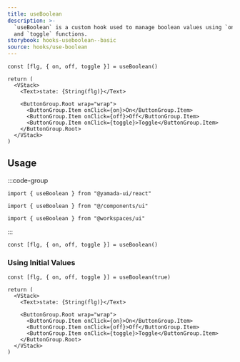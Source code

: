 ```yaml
---
title: useBoolean
description: >-
  `useBoolean` is a custom hook used to manage boolean values using `on`, `off`,
  and `toggle` functions.
storybook: hooks-useboolean--basic
source: hooks/use-boolean
---
```


```tsx preview functional client
const [flg, { on, off, toggle }] = useBoolean()

return (
  <VStack>
    <Text>state: {String(flg)}</Text>

    <ButtonGroup.Root wrap="wrap">
      <ButtonGroup.Item onClick={on}>On</ButtonGroup.Item>
      <ButtonGroup.Item onClick={off}>Off</ButtonGroup.Item>
      <ButtonGroup.Item onClick={toggle}>Toggle</ButtonGroup.Item>
    </ButtonGroup.Root>
  </VStack>
)
```

## Usage

:::code-group

```tsx [package]
import { useBoolean } from "@yamada-ui/react"
```

```tsx [alias]
import { useBoolean } from "@/components/ui"
```

```tsx [monorepo]
import { useBoolean } from "@workspaces/ui"
```

:::

```tsx
const [flg, { on, off, toggle }] = useBoolean()
```

### Using Initial Values

```tsx preview functional client
const [flg, { on, off, toggle }] = useBoolean(true)

return (
  <VStack>
    <Text>state: {String(flg)}</Text>

    <ButtonGroup.Root wrap="wrap">
      <ButtonGroup.Item onClick={on}>On</ButtonGroup.Item>
      <ButtonGroup.Item onClick={off}>Off</ButtonGroup.Item>
      <ButtonGroup.Item onClick={toggle}>Toggle</ButtonGroup.Item>
    </ButtonGroup.Root>
  </VStack>
)
```
